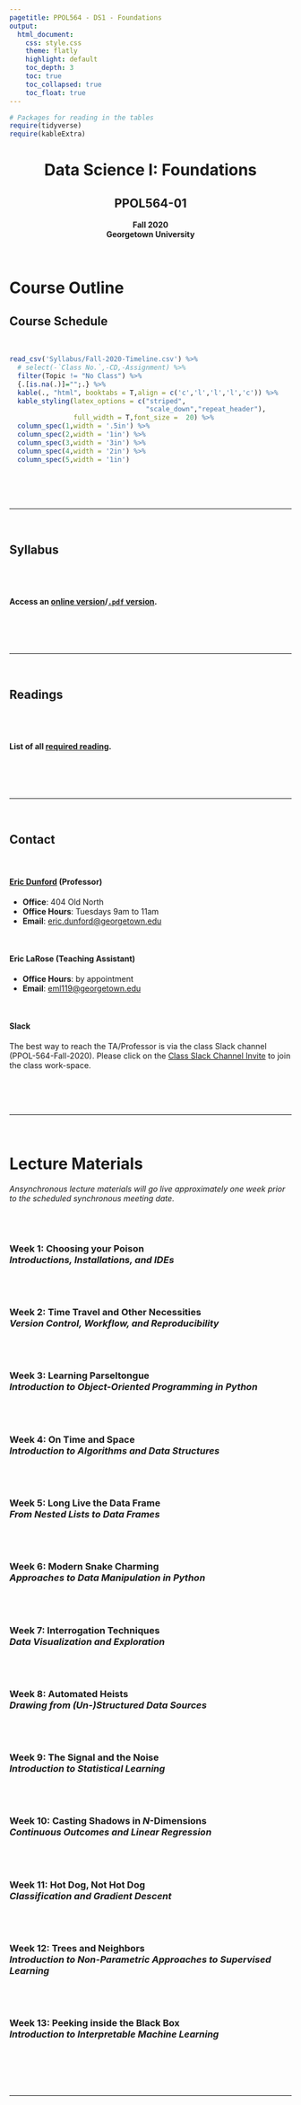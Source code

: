 ```yaml
---
pagetitle: PPOL564 - DS1 - Foundations
output: 
  html_document:
    css: style.css
    theme: flatly
    highlight: default
    toc_depth: 3
    toc: true
    toc_collapsed: true
    toc_float: true
---
```


```r
# Packages for reading in the tables
require(tidyverse)
require(kableExtra)
```



<center><h1>Data Science I: Foundations</h1></center>
<center><h2>PPOL564-01</h2></center>
<center>**Fall 2020**</center>
<center>**Georgetown University**</center>

<br>



# Course Outline {.tabset .tabset-fade .tabset-pills}


## Course Schedule

<br>

```r
read_csv('Syllabus/Fall-2020-Timeline.csv') %>%
  # select(-`Class No.`,-CD,-Assignment) %>% 
  filter(Topic != "No Class") %>% 
  {.[is.na(.)]="";.} %>% 
  kable(., "html", booktabs = T,align = c('c','l','l','l','c')) %>%
  kable_styling(latex_options = c("striped", 
                                  "scale_down","repeat_header"),
                full_width = T,font_size =  20) %>% 
  column_spec(1,width = '.5in') %>% 
  column_spec(2,width = '1in') %>% 
  column_spec(3,width = '3in') %>% 
  column_spec(4,width = '2in') %>% 
  column_spec(5,width = '1in')
```

<br>
<br>
<br>
<hr>
<br>


## Syllabus

<br>
<br>

#### Access an [**online version**](syllabus/PPOL564-Syllabus.html)/[**`.pdf` version**](syllabus/PPOL564-Syllabus.pdf).

<br>
<br>
<br>
<hr>
<br>

## Readings

<br>
<br>

#### List of all [**required reading**](readings/reading-list.html).

<br>
<br>
<br>
<hr>
<br>



## Contact

<br>

#### [Eric Dunford](www.ericdunford.com) (Professor)

- **Office**: 404 Old North
- **Office Hours**: Tuesdays 9am to 11am
- **Email**: [eric.dunford@georgetown.edu](mailto:eric.dunford@georgetown.edu)

<br>

#### Eric LaRose (Teaching Assistant)

- **Office Hours**: by appointment
- **Email**: [eml119@georgetown.edu](mailto:eml119@georgetown.edu)

<br>

#### Slack

The best way to reach the TA/Professor is via the class Slack channel (PPOL-564-Fall-2020). Please click on the [Class Slack Channel Invite](https://join.slack.com/t/georgetown-jt44872/shared_invite/zt-gntolqrn-BiCH6ChQTKKODMyb5PdRAw) to join the class work-space. 

<br>
<br>
<br>
<hr>
<br>

# Lecture Materials
_Ansynchronous lecture materials will go live approximately one week prior to the scheduled synchronous meeting date._

<br><br>

### **Week 1: Choosing your Poison**<br>_Introductions, Installations, and IDEs_

<br><br>

### **Week 2: Time Travel and Other Necessities**<br>_Version Control, Workflow, and Reproducibility_

<br><br>

### **Week 3: Learning Parseltongue**<br>_Introduction to Object-Oriented Programming in Python_

<br><br>

### **Week 4: On Time and Space**<br>_Introduction to Algorithms and Data Structures_

<br><br>

### **Week 5: Long Live the Data Frame**<br>_From Nested Lists to Data Frames_

<br><br>

### **Week 6: Modern Snake Charming**<br>_Approaches to Data Manipulation in Python_

<br><br>

### **Week 7: Interrogation Techniques**<br>_Data Visualization and Exploration_

<br><br>

### **Week 8: Automated Heists**<br>_Drawing from (Un-)Structured Data Sources_

<br><br>

### **Week 9: The Signal and the Noise**<br>_Introduction to Statistical Learning_

<br><br>

### **Week 10: Casting Shadows in $N$-Dimensions**<br>_Continuous Outcomes and Linear Regression_

<br><br>

### **Week 11: Hot Dog, Not Hot Dog**<br>_Classification and Gradient Descent_

<br><br>

### **Week 12: Trees and Neighbors**<br>_Introduction to Non-Parametric Approaches to Supervised Learning_

<br><br>

### **Week 13: Peeking inside the Black Box**<br>_Introduction to Interpretable Machine Learning_

<br><br><br><br>

<hr>